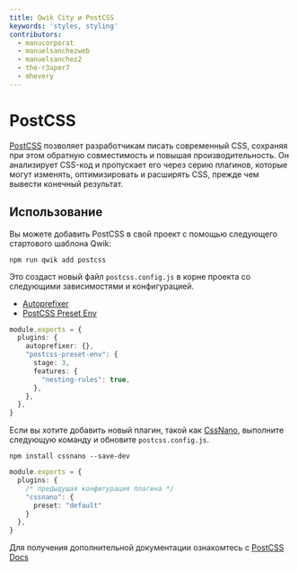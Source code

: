 ```yaml
---
title: Qwik City и PostCSS
keywords: 'styles, styling'
contributors:
  - manucorporat
  - manuelsanchezweb
  - manuelsanchez2
  - the-r3aper7
  - mhevery
---
```


# PostCSS

[PostCSS](https://postcss.org/) позволяет разработчикам писать современный CSS, сохраняя при этом обратную совместимость и повышая производительность. Он анализирует CSS-код и пропускает его через серию плагинов, которые могут изменять, оптимизировать и расширять CSS, прежде чем вывести конечный результат.

## Использование

Вы можете добавить PostCSS в свой проект с помощью следующего стартового шаблона Qwik:

```shell
npm run qwik add postcss
```

Это создаст новый файл `postcss.config.js` в корне проекта со следующими зависимостями и конфигурацией.

- [Autoprefixer](https://github.com/postcss/autoprefixer)
- [PostCSS Preset Env](https://preset-env.cssdb.org/)

```ts title="postcss.config.js"
module.exports = {
  plugins: {
    autoprefixer: {},
    "postcss-preset-env": {
      stage: 3,
      features: {
        "nesting-rules": true,
      },
    },
  },
}
```

Если вы хотите добавить новый плагин, такой как [CssNano](https://cssnano.co/), выполните следующую команду и обновите `postcss.config.js`.

```shell
npm install cssnano --save-dev
```

```ts title="postcss.config.js"
module.exports = {
  plugins: {
    /* предыдущая конфигурация плагина */
    "cssnano": {
      preset: "default"
    }
  },
}
```

Для получения дополнительной документации ознакомтесь с [PostCSS Docs](https://postcss.org/docs/)
